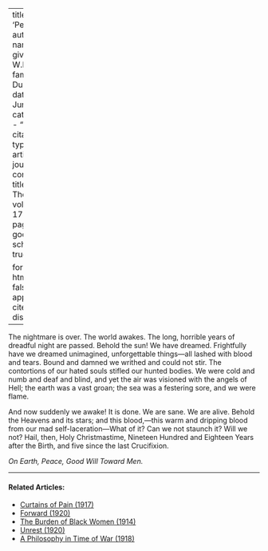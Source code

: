
---
title: 'Peace'
author:
  - name:
      given: W.E.B.
      family: Du Bois
date: Jun. 1919
categories: 
  - ""
citation: 
  type: article-journal
  container-title: The Crisis
  volume: 17
  issue: 2
  page: 59
google-scholar: true

format:
  html:
    toc: false
    appendix-cite-as: display
---



The nightmare is over. The world awakes. The long, horrible years of dreadful night are passed. Behold the sun! We have dreamed. Frightfully have we dreamed unimagined, unforgettable things—all lashed with blood and tears. Bound and damned we writhed and could not stir. The contortions of our hated souls stifled our hunted bodies. We were cold and numb and deaf and blind, and yet the air was visioned with the angels of Hell; the earth was a vast groan; the sea was a festering sore, and we were flame.

And now suddenly we awake! It is done. We are sane. We are alive. Behold the Heavens and its stars; and this blood,—this warm and dripping blood from our mad self-laceration—What of it? Can we not staunch it? Will we not? Hail, then, Holy Christmastime, Nineteen Hundred and Eighteen Years after the Birth, and five since the last Crucifixion.

*On Earth, Peace, Good Will Toward Men.*

<!-- Similar articles start here -->

<hr>
#### Related Articles:

* [Curtains of Pain (1917)](/Volumes/13/04/curtains_of_pain.html)
* [Forward (1920)](/Volumes/20/05/forward.html)
* [The Burden of Black Women (1914)](/Volumes/09/01/burden_of_black_women.html)
* [Unrest (1920)](/Volumes/19/05/unrest.html)
* [A Philosophy in Time of War (1918)](/Volumes/16/04/philosophy_in_time_of_war.html)

<!-- Similar articles end here -->